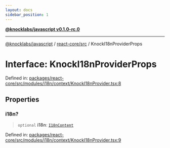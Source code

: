 ```yaml
---
layout: docs
sidebar_position: 1
---
```


[**@knocklabs/javascript v0.1.0-rc.0**](../../../index.mdx)

***

[@knocklabs/javascript](../../../modules.mdx) / [react-core/src](../index.mdx) / KnockI18nProviderProps

# Interface: KnockI18nProviderProps

Defined in: [packages/react-core/src/modules/i18n/context/KnockI18nProvider.tsx:8](https://github.com/knocklabs/javascript/blob/main/packages/react-core/src/modules/i18n/context/KnockI18nProvider.tsx#L8)

## Properties

### i18n?

> `optional` **i18n**: [`I18nContent`](I18nContent.mdx)

Defined in: [packages/react-core/src/modules/i18n/context/KnockI18nProvider.tsx:9](https://github.com/knocklabs/javascript/blob/main/packages/react-core/src/modules/i18n/context/KnockI18nProvider.tsx#L9)
